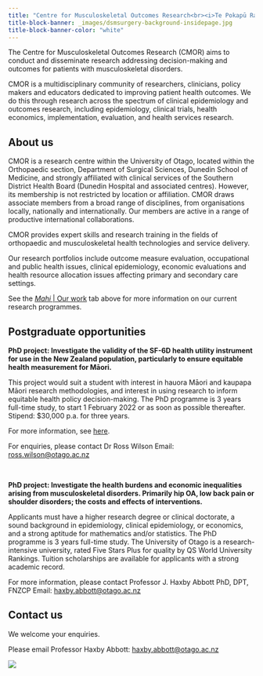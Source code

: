 ```yaml
---
title: "Centre for Musculoskeletal Outcomes Research<br><i>Te Pokapū Rangahau Hauora Wheua</i>"
title-block-banner: _images/dsmsurgery-background-insidepage.jpg
title-block-banner-color: "white"
---
```


The Centre for Musculoskeletal Outcomes Research (CMOR) aims to conduct and disseminate research addressing decision-making and outcomes for patients with musculoskeletal disorders.

CMOR is a multidisciplinary community of researchers, clinicians, policy makers and educators dedicated to improving patient health outcomes. We do this through research across the spectrum of clinical epidemiology and outcomes research, including epidemiology, clinical trials, health economics, implementation, evaluation, and health services research.

## About us

CMOR is a research centre within the University of Otago, located within the Orthopaedic section, Department of Surgical Sciences, Dunedin School of Medicine, and strongly affiliated with clinical services of the Southern District Health Board (Dunedin Hospital and associated centres). However, its membership is not restricted by location or affiliation. CMOR draws associate members from a broad range of disciplines, from organisations locally, nationally and internationally. Our members are active in a range of productive international collaborations.

CMOR provides expert skills and research training in the fields of orthopaedic and musculoskeletal health technologies and service delivery.

Our research portfolios include outcome measure evaluation, occupational and public health issues, clinical epidemiology, economic evaluations and health resource allocation issues affecting primary and secondary care settings.

See the [*Mahi* | Our work](our-work.qmd) tab above for more information on our current research programmes.

## Postgraduate opportunities

**PhD project: Investigate the validity of the SF-6D health utility instrument for use in the New Zealand population, particularly to ensure equitable health measurement for Māori.**

This project would suit a student with interest in hauora Māori and kaupapa Māori research methodologies, and interest in using research to inform equitable health policy decision-making. The PhD programme is 3 years full-time study, to start 1 February 2022 or as soon as possible thereafter. Stipend: $30,000 p.a. for three years.

For more information, see [here](https://www.otago.ac.nz/healthsciences/students/postgraduate/research-opportunities/otago833712.html).

For enquiries, please contact Dr Ross Wilson
Email: <ross.wilson@otago.ac.nz>

<br>

**PhD project: Investigate the health burdens and economic inequalities arising from musculoskeletal disorders. Primarily hip OA, low back pain or shoulder disorders; the costs and effects of interventions.**

Applicants must have a higher research degree or clinical doctorate, a sound background in epidemiology, clinical epidemiology, or economics, and a strong aptitude for mathematics and/or statistics. The PhD programme is 3 years full-time study. The University of Otago is a research-intensive university, rated Five Stars Plus for quality by QS World University Rankings. Tuition scholarships are available for applicants with a strong academic record.

For more information, please contact Professor J. Haxby Abbott PhD, DPT, FNZCP
Email: <haxby.abbott@otago.ac.nz>

## Contact us

We welcome your enquiries.

Please email Professor Haxby Abbott: <haxby.abbott@otago.ac.nz>

<img src="_images/cmor-banner.png">
